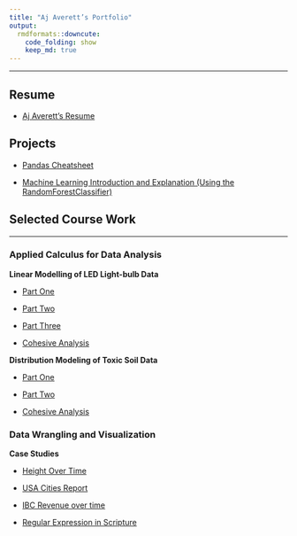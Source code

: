 ```yaml
---
title: "Aj Averett’s Portfolio"
output:
  rmdformats::downcute:
    code_folding: show
    keep_md: true
---
```


------------------------------------------------------------------------

## Resume

-   [Aj Averett's Resume](https://ajaverett.github.io/averett/resume/resume_real.pdf)

## Projects

-   [Pandas Cheatsheet](https://ajaverett.github.io/Pandas_cheatsheet)

-   [Machine Learning Introduction and Explanation (Using the RandomForestClassifier)](https://ajaverett.github.io/averett/fun/comma.html)

## Selected Course Work

------------------------------------------------------------------------
### Applied Calculus for Data Analysis

**Linear Modelling of LED Light-bulb Data**

-   [Part One](https://ajaverett.github.io/averett/math119/p2/p2t1.html)

-   [Part Two](https://ajaverett.github.io/averett/math119/p2/p2t2.html)

-   [Part Three](https://ajaverett.github.io/averett/math119/p2/p2t3.html)

-   [Cohesive Analysis](https://ajaverett.github.io/averett/math119/p2/project2.html)

**Distribution Modeling of Toxic Soil Data**

-   [Part One](https://ajaverett.github.io/averett/math119/p3/p3t1b.html)

-   [Part Two](https://ajaverett.github.io/averett/math119/p3/p3t2.html)

-   [Cohesive Analysis](https://ajaverett.github.io/averett/math119/p3/p3.html)

### Data Wrangling and Visualization

**Case Studies**

-   [Height Over Time](https://ajaverett.github.io/averett/ds350/CS3.html)

-   [USA Cities Report](https://ajaverett.github.io/averett/ds350/CS5.html)

-   [IBC Revenue over time](https://ajaverett.github.io/averett/ds350/CS6.html)

-   [Regular Expression in Scripture](https://ajaverett.github.io/averett/ds350/CS7.html)
